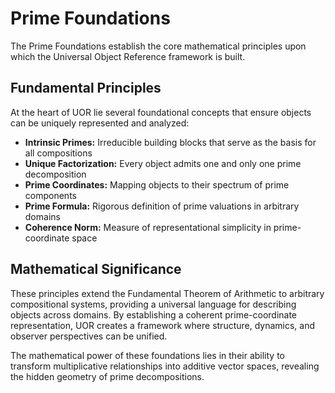 
# Prime Foundations

The Prime Foundations establish the core mathematical principles upon which the Universal Object Reference framework is built.

## Fundamental Principles

At the heart of UOR lie several foundational concepts that ensure objects can be uniquely represented and analyzed:

- **Intrinsic Primes:** Irreducible building blocks that serve as the basis for all compositions
- **Unique Factorization:** Every object admits one and only one prime decomposition
- **Prime Coordinates:** Mapping objects to their spectrum of prime components
- **Prime Formula:** Rigorous definition of prime valuations in arbitrary domains
- **Coherence Norm:** Measure of representational simplicity in prime-coordinate space

## Mathematical Significance

These principles extend the Fundamental Theorem of Arithmetic to arbitrary compositional systems, providing a universal language for describing objects across domains. By establishing a coherent prime-coordinate representation, UOR creates a framework where structure, dynamics, and observer perspectives can be unified.

The mathematical power of these foundations lies in their ability to transform multiplicative relationships into additive vector spaces, revealing the hidden geometry of prime decompositions.

